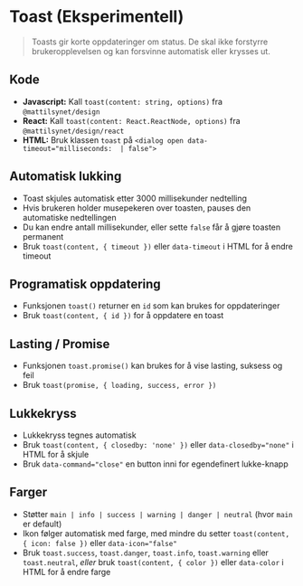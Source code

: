 
<Meta of={stories} />

# Toast (Eksperimentell)

> Toasts gir korte oppdateringer om status.
De skal ikke forstyrre brukeropplevelsen og kan forsvinne automatisk
eller krysses ut.

## Kode
- **Javascript:** Kall `toast(content: string, options)` fra `@mattilsynet/design`
- **React:** Kall `toast(content: React.ReactNode, options)` fra `@mattilsynet/design/react`
- **HTML:** Bruk klassen `toast` på `<dialog open data-timeout="milliseconds:  | false">`
<Canvas of={stories.Default} />

## Automatisk lukking
- Toast skjules automatisk etter 3000 millisekunder nedtelling
- Hvis brukeren holder musepekeren over toasten, pauses den automatiske nedtellingen
- Du kan endre antall millisekunder, eller sette `false` får å gjøre toasten permanent
- Bruk `toast(content, { timeout })` eller `data-timeout` i HTML for å endre timeout
<Canvas of={stories.WithNoTimeout} />

## Programatisk oppdatering
- Funksjonen `toast()` returner en `id` som kan brukes for oppdateringer
- Bruk `toast(content, { id })` for å oppdatere en toast
<Canvas of={stories.WithLoading} />

## Lasting / Promise
- Funksjonen `toast.promise()` kan brukes for å vise lasting, suksess og feil
- Bruk `toast(promise, { loading, success, error })`
<Canvas of={stories.WithPromise} />

## Lukkekryss
- Lukkekryss tegnes automatisk
- Bruk `toast(content, { closedby: 'none' })` eller `data-closedby="none"` i HTML for å skjule
- Bruk `data-command="close"` en button inni for egendefinert lukke-knapp
<Canvas of={stories.WithCustomClose} />

## Farger
- Støtter `main | info | success | warning | danger | neutral` (hvor `main` er default)
- Ikon følger automatisk med farge, med mindre du setter `toast(content, { icon: false })` eller `data-icon="false"`
- Bruk `toast.success`, `toast.danger`, `toast.info`, `toast.warning` eller `toast.neutral`, *eller* bruk `toast(content, { color })` eller `data-color` i HTML for å endre farge
<Canvas of={stories.Colors} />

<CssVariables component="toast" />
